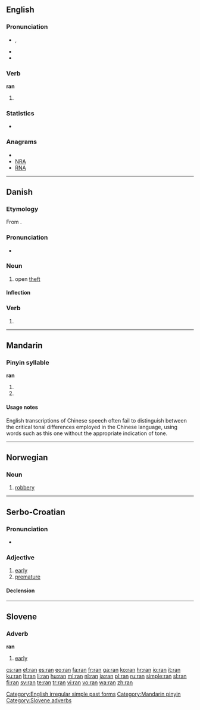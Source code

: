 {{also|rán|rǎn|ràn|rån|RAN}}
==English==

===Pronunciation===
* {{IPA|/ɹæn/}}, {{SAMPA|/r\{n/}}
* {{audio|en-us-ran.ogg|Audio (US)}}
* {{rhymes|æn}}

===Verb===
'''ran'''

# {{simple past of|run}}

===Statistics===
* {{rank|peace|glad|hair|571|ran|important|mine|wild}}

===Anagrams===
* {{alphagram|anr}}
* [[NRA#English|NRA]]
* [[RNA#English|RNA]]

[[Category:English irregular simple past forms]]

----

==Danish==

===Etymology===
From {{etyl|non|da}} {{term|rán|lang=non}}.

===Pronunciation===
* {{IPA|/raːn/|[ʁɑːˀn]|lang=da}}

===Noun===
{{da-noun|et}}

# open [[theft]]

====Inflection====
{{da-noun-infl|et}}

===Verb===
{{infl|da|verb form}}

# {{form of|imperative|rane|lang=da}}

----

==Mandarin==

===Pinyin syllable===
'''ran'''

# {{nonstandard spelling of|lang=cmn|sc=Latn|[[rán]]}}
# {{nonstandard spelling of|lang=cmn|sc=Latn|[[rǎn]]}}

====Usage notes====
English transcriptions of Chinese speech often fail to distinguish between the critical tonal differences employed in the Chinese language, using words such as this one without the appropriate indication of tone.

[[Category:Mandarin pinyin]]

----

==Norwegian==

===Noun===
{{no-noun-n1}}

# [[robbery]]

----

==Serbo-Croatian==

===Pronunciation===
* {{IPA|/râːn/|lang=sh}}

===Adjective===
{{sh-adjective|head=rȃn|def=rani|def_a=rȃnī|comp=raniji|comp_a=rànijī|r|ран|ра̑н}}

# [[early]]
# [[premature]]

====Declension====
{{sh-adj-full|ran|o|ranij|e}}

----

==Slovene==

===Adverb===
'''ran'''

# [[early]]

[[Category:Slovene adverbs]]

[[cs:ran]]
[[et:ran]]
[[es:ran]]
[[eo:ran]]
[[fa:ran]]
[[fr:ran]]
[[ga:ran]]
[[ko:ran]]
[[hr:ran]]
[[io:ran]]
[[it:ran]]
[[ku:ran]]
[[lt:ran]]
[[li:ran]]
[[hu:ran]]
[[ml:ran]]
[[nl:ran]]
[[ja:ran]]
[[pl:ran]]
[[ru:ran]]
[[simple:ran]]
[[sl:ran]]
[[fi:ran]]
[[sv:ran]]
[[te:ran]]
[[tr:ran]]
[[vi:ran]]
[[vo:ran]]
[[wa:ran]]
[[zh:ran]]